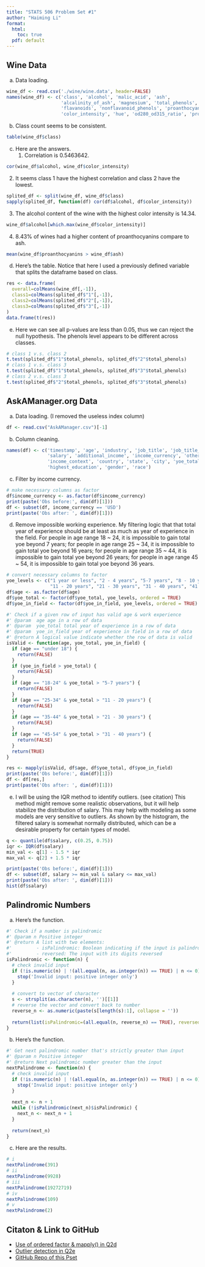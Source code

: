 ```yaml
---
title: "STATS 506 Problem Set #1"
author: "Haiming Li"
format: 
  html:
    toc: true
  pdf: default
---
```


## Wine Data

a. Data loading.

```r
wine_df <- read.csv('./wine/wine.data', header=FALSE)
names(wine_df) <- c('class', 'alcohol', 'malic_acid', 'ash', 
                    'alcalinity_of_ash', 'magnesium', 'total_phenols',
                    'flavanoids', 'nonflavanoid_phenols', 'proanthocyanins', 
                    'color_intensity', 'hue', 'od280_od315_ratio', 'proline')
```

b.  Class count seems to be consistent.

```r
table(wine_df$class)
```

c.  Here are the answers.
    1.  Correlation is 0.5463642.

```r
cor(wine_df$alcohol, wine_df$color_intensity)
```
  2. It seems class 1 have the highest correlation and class 2 have the lowest.
```r
splited_df <- split(wine_df, wine_df$class)
sapply(splited_df, function(df) cor(df$alcohol, df$color_intensity))
```
  3. The alcohol content of the wine with the highest color intensity is 14.34.
```r
wine_df$alcohol[which.max(wine_df$color_intensity)]
```
  4. 8.43% of wines had a higher content of proanthocyanins compare to ash.
```r
mean(wine_df$proanthocyanins > wine_df$ash)
```
d. Here's the table. Notice that here I used a previously defined variable that splits the dataframe based on class.
```r
res <- data.frame(
  overall=colMeans(wine_df[,-1]),
  class1=colMeans(splited_df$"1"[,-1]),
  class2=colMeans(splited_df$"2"[,-1]),
  class3=colMeans(splited_df$"3"[,-1])
)
data.frame(t(res))
```
e. Here we can see all p-values are less than 0.05, thus we can reject the null hypothesis. The phenols level appears to be different across classes.
```r
# class 1 v.s. class 2
t.test(splited_df$"1"$total_phenols, splited_df$"2"$total_phenols)
# class 1 v.s. class 3
t.test(splited_df$"1"$total_phenols, splited_df$"3"$total_phenols)
# class 2 v.s. class 3
t.test(splited_df$"2"$total_phenols, splited_df$"3"$total_phenols)
```

## AskAManager.org Data
a. Data loading. (I removed the useless index column)
```r
df <- read.csv("AskAManager.csv")[-1]
```
b. Column cleaning.
```r
names(df) <- c('timestamp', 'age', 'industry', 'job_title', 'job_title_context',
               'salary', 'additional_income', 'income_currency', 'other_currency', 
               'income_context', 'country', 'state', 'city', 'yoe_total', 'yoe_in_field', 
               'highest_education', 'gender', 'race')
```
c. Filter by income currency.
```r
# make necessary columns as factor
df$income_currency <- as.factor(df$income_currency)
print(paste('Obs before:', dim(df)[1]))
df <- subset(df, income_currency == 'USD')
print(paste('Obs after: ', dim(df)[1]))
```

d. Remove impossible working experience. My filtering logic that that total year of experience should be at least as much as year of experience in the field. For people in age range 18 ~ 24, it is impossible to gain total yoe beyond 7 years; for people in age range 25 ~ 34, it is impossible to gain total yoe beyond 16 years; for people in age range 35 ~ 44, it is impossible to gain total yoe beyond 26 years; for people in age range 45 ~ 54, it is impossible to gain total yoe beyond 36 years.
```r
# convert necessary columns to factor
yoe_levels <- c("1 year or less", "2 - 4 years", "5-7 years", "8 - 10 years",
                "11 - 20 years", "21 - 30 years", "31 - 40 years", "41 years or more")
df$age <- as.factor(df$age)
df$yoe_total <- factor(df$yoe_total, yoe_levels, ordered = TRUE)
df$yoe_in_field <- factor(df$yoe_in_field, yoe_levels, ordered = TRUE)

#' Check if a given row of input has valid age & work experience
#' @param  age age in a row of data
#' @param  yoe_total total year of experience in a row of data
#' @param  yoe_in_field year of experience in field in a row of data
#' @return A logical value indicate whether the row of data is valid
isValid <- function(age, yoe_total, yoe_in_field) {
  if (age == "under 18") {
    return(FALSE)
  }
  if (yoe_in_field > yoe_total) {
    return(FALSE)
  }
  if (age == "18-24" & yoe_total > "5-7 years") {
    return(FALSE)
  }
  if (age == "25-34" & yoe_total > "11 - 20 years") {
    return(FALSE)
  }
  if (age == "35-44" & yoe_total > "21 - 30 years") {
    return(FALSE)
  }
  if (age == "45-54" & yoe_total > "31 - 40 years") {
    return(FALSE)
  }
  return(TRUE)
}

res <- mapply(isValid, df$age, df$yoe_total, df$yoe_in_field)
print(paste('Obs before:', dim(df)[1]))
df <- df[res,]
print(paste('Obs after: ', dim(df)[1]))
```

e. I will be using the IQR method to identify outliers. (see citation) This method might remove some realistic observations, but it will help stabilize the distribution of salary. This may help with modeling as some models are very sensitive to outliers. As shown by the histogram, the filtered salary is somewhat normally distributed, which can be a desirable property for certain types of model.
```r
q <- quantile(df$salary, c(0.25, 0.75))
iqr <- IQR(df$salary)
min_val <- q[1] - 1.5 * iqr
max_val <- q[2] + 1.5 * iqr

print(paste('Obs before:', dim(df)[1]))
df <- subset(df, salary >= min_val & salary <= max_val)
print(paste('Obs after: ', dim(df)[1]))
hist(df$salary)
```


## Palindromic Numbers
a. Here's the function.
```r
#' Check if a number is palindromic
#' @param n Positive integer
#' @return A list with two elements:
#'         - isPalindromic: Boolean indicating if the input is palindromic
#'         - reversed: The input with its digits reversed
isPalindromic <- function(n) {
  # check invalid input
  if (!is.numeric(n) | !(all.equal(n, as.integer(n)) == TRUE) | n <= 0) {
    stop('Invalid input: positive integer only')
  }
  
  # convert to vector of character
  s <- strsplit(as.character(n), '')[[1]]
  # reverse the vector and convert back to number
  reverse_n <- as.numeric(paste(s[length(s):1], collapse = ''))
  
  return(list(isPalindromic=(all.equal(n, reverse_n) == TRUE), reversed=reverse_n))
}
```
b. Here's the function.
```r
#' Get next palindromic number that's strictly greater than input
#' @param n Positive integer
#' @return Next palindromic number greater than the input
nextPalindrome <- function(n) {
  # check invalid input
  if (!is.numeric(n) | !(all.equal(n, as.integer(n)) == TRUE) | n <= 0) {
    stop('Invalid input: positive integer only')
  }
  
  next_n <- n + 1
  while (!isPalindromic(next_n)$isPalindromic) {
    next_n <- next_n + 1
  }
  
  return(next_n)
}
```
c. Here are the results.
```r
# i
nextPalindrome(391)
# ii
nextPalindrome(9928)
# iii
nextPalindrome(19272719)
# iv
nextPalindrome(109)
# v
nextPalindrome(2)
```
## Citaton & Link to GitHub
* [Use of ordered factor & mapply() in Q2d](https://stackoverflow.com/questions/39488927/apply-function-to-each-row-of-data-frame-and-preserve-column-classes)
* [Outlier detection in Q2e](https://builtin.com/articles/1-5-iqr-rule)
* [GitHub Repo of this Pset](https://github.com/haiming12138/stats506_hw1.git)






